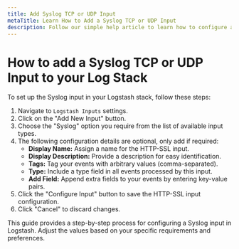 ```yaml
---
title: Add Syslog TCP or UDP Input
metaTitle: Learn How to Add a Syslog TCP or UDP Input
description: Follow our simple help article to learn how to configure a Syslog TCP or UDP Input on your Logstash Instance
---
```


# How to add a Syslog TCP or UDP Input to your Log Stack

To set up the Syslog input in your Logstash stack, follow these steps:

1. Navigate to `Logstash Inputs` settings.
2. Click on the "Add New Input" button.
3. Choose the "Syslog" option you require from the list of available input types.
4. The following configuration details are optional, only add if required:
   - **Display Name:** Assign a name for the HTTP-SSL input.
   - **Display Description:** Provide a description for easy identification.
   - **Tags:** Tag your events with arbitrary values (comma-separated).
   - **Type:** Include a type field in all events processed by this input.
   - **Add Field:** Append extra fields to your events by entering key-value pairs.
5. Click the "Configure Input" button to save the HTTP-SSL input configuration.
6. Click "Cancel" to discard changes.

This guide provides a step-by-step process for configuring a Syslog input in Logstash. 
Adjust the values based on your specific requirements and preferences.